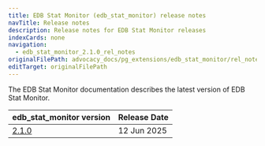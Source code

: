 ```yaml
---
title: EDB Stat Monitor (edb_stat_monitor) release notes
navTitle: Release notes
description: Release notes for EDB Stat Monitor releases
indexCards: none
navigation:
  - edb_stat_monitor_2.1.0_rel_notes
originalFilePath: advocacy_docs/pg_extensions/edb_stat_monitor/rel_notes/src/meta.yml
editTarget: originalFilePath
---
```



The EDB Stat Monitor documentation describes the latest version of EDB Stat Monitor.


| edb_stat_monitor version | Release Date |
|---|---|
| [2.1.0](./edb_stat_monitor_2.1.0_rel_notes) | 12 Jun 2025 |
